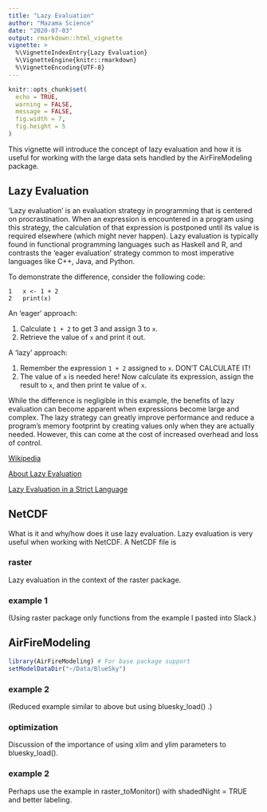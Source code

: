 ```yaml
---
title: "Lazy Evaluation"
author: "Mazama Science"
date: "2020-07-03"
output: rmarkdown::html_vignette
vignette: >
  %\VignetteIndexEntry{Lazy Evaluation}
  %\VignetteEngine{knitr::rmarkdown}
  %\VignetteEncoding{UTF-8}
---
```


```r
knitr::opts_chunk$set(
  echo = TRUE, 
  warning = FALSE,
  message = FALSE,
  fig.width = 7, 
  fig.height = 5
)
```

This vignette will introduce the concept of lazy evaluation and how it is useful
for working with the large data sets handled by the AirFireModeling package.

## Lazy Evaluation
'Lazy evaluation' is an evaluation strategy in programming that is centered on 
procrastination. When an expression is encountered in a program using this 
strategy, the calculation of that expression is postponed until its value is 
required elsewhere (which might never happen). Lazy evaluation is typically 
found in functional programming languages such as Haskell and R, and contrasts 
the 'eager evaluation' strategy common to most imperative languages like C++, 
Java, and Python.

To demonstrate the difference, consider the following code:
```
1   x <- 1 + 2
2   print(x)
```
An 'eager' approach:

1. Calculate `1 + 2` to get 3 and assign 3 to `x`.
2. Retrieve the value of `x` and print it out.

A 'lazy' approach:

1. Remember the expression `1 + 2` assigned to `x`. DON'T CALCULATE IT!
2. The value of `x` is needed here! Now calculate its expression, assign the 
result to `x`, and then print te value of `x`.

While the difference is negligible in this example, the benefits of lazy 
evaluation can become apparent when expressions become large and complex. The
lazy strategy can greatly improve performance and reduce a program's memory
footprint by creating values only when they are actually needed. However, this 
can come at the cost of increased overhead and loss of control.

[Wikipedia](https://en.wikipedia.org/wiki/Lazy_evaluation)

[About Lazy Evaluation](https://www.r-bloggers.com/about-lazy-evaluation/)

[Lazy Evaluation in a Strict Language](https://medium.com/javascript-in-plain-english/lazy-evaluation-in-a-strict-language-a8f938870a7a)

## NetCDF
What is it and why/how does it use lazy evaluation.
Lazy evaluation is very useful when working with NetCDF. A NetCDF file is

### raster
Lazy evaluation in the context of the raster package.

### example 1
(Using raster package only functions from the example I pasted into Slack.)

## AirFireModeling

```r
library(AirFireModeling) # For base package support
setModelDataDir("~/Data/BlueSky")
```

### example 2
(Reduced example similar to above but using bluesky_load() .)

### optimization
Discussion of the importance of using xlim and ylim parameters to bluesky_load().

### example 2
Perhaps use the example in raster_toMonitor() with shadedNight = TRUE and better labeling.
